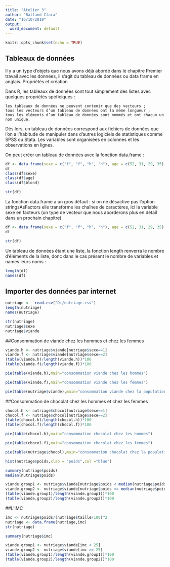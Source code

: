 ---
title: "Atelier 3"
author: "Balland Clara"
date: "16/10/2019"
output:
  word_document: default
---

```{r setup, include=FALSE}
knitr::opts_chunk$set(echo = TRUE)
```

## Tableaux de données

Il y a un type d’objets que nous avons déjà abordé dans le chapitre Premier travail avec les données, il s’agit du tableau de données ou data frame en anglais.
Propriétés et création

Dans R, les tableaux de données sont tout simplement des listes avec quelques propriétés spéficiques :

    les tableaux de données ne peuvent contenir que des vecteurs ;
    tous les vecteurs d’un tableau de données ont la même longueur ;
    tous les éléments d’un tableau de données sont nommés et ont chacun un nom unique.

Dès lors, un tableau de données correspond aux fichiers de données que l’on a l’habitude de manipuler dans d’autres logiciels de statistiques comme SPSS ou Stata. Les variables sont organisées en colonnes et les observations en lignes.

On peut créer un tableau de données avec la fonction data.frame :

```{r}
df <- data.frame(sexe = c("f", "f", "h", "h"), age = c(52, 31, 29, 35), blond = c(FALSE, TRUE, TRUE, FALSE))
df
class(df$sexe)
class(df$age)
class(df$blond)
```

```{r}
str(df)
```
La fonction data.frame a un gros défaut : si on ne désactive pas l’option stringsAsFactors elle transforme les chaînes de caractères, ici la variable sexe en facteurs (un type de vecteur que nous aborderons plus en détail dans un prochain chapitre)
```{r}
df <- data.frame(sexe = c("f", "f", "h", "h"), age = c(52, 31, 29, 35), blond = c(FALSE, TRUE, TRUE, FALSE), stringsAsFactors = FALSE)
df
```

```{r}
str(df)
```

Un tableau de données étant une liste, la fonction length renverra le nombre d’éléments de la liste, donc dans le cas présent le nombre de variables et names leurs noms :

```{r}
length(df)
names(df)
```

## Importer des données par internet

```{r}
nutriage <-  read.csv("D:/nutriage.csv")
length(nutriage)
names(nutriage)
```

```{r}
str(nutriage)
nutriage$sexe
nutriage$viande 
```

##Consommation de viande chez les hommes et chez les femmes 
```{r}
viande.h <- nutriage$viande[nutriage$sexe==1]
viande.f <- nutriage$viande[nutriage$sexe==2]
(table(viande.h)/length(viande.h))*100
(table(viande.f)/length(viande.f))*100
```
```{r}
pie(table(viande.h),main="consommation viande chez les hommes")
```

```{r}
pie(table(viande.f),main="consommation viande chez les femmes")
```


```{r}
pie(table(nutriage$viande),main="consommation viande chez la population")
```
##Consommation de chocolat chez les hommes et chez les femmes
```{r}
chocol.h <- nutriage$chocol[nutriage$sexe==1]
chocol.f <- nutriage$chocol[nutriage$sexe==2]
(table(chocol.h)/length(chocol.h))*100
(table(chocol.f)/length(chocol.f))*100
```
```{r}
pie(table(chocol.h),main="consommation chocolat chez les hommes")
```
```{r}
pie(table(chocol.f),main="consommation chocolat chez les femmes")
```
```{r}
pie(table(nutriage$chocol),main="consommation chocolat chez la population")
```

```{r}
hist(nutriage$poids,xlab = "poids",col ="blue")
```


```{r}
summary(nutriage$poids)
median(nutriage$poids)
```

```{r}
viande.group1 <- nutriage$viande[nutriage$poids < median(nutriage$poids)]
viande.group2 <- nutriage$viande[nutriage$poids >= median(nutriage$poids)]
(table(viande.group1)/length(viande.group1))*100
(table(viande.group2)/length(viande.group2))*100
```

##L'IMC
```{r}
imc <- nutriage$poids/(nutriage$taille/100)^2
nutriage <- data.frame(nutriage,imc)
str(nutriage)
```

```{r}
summary(nutriage$imc)
```

```{r}
viande.group1 <- nutriage$viande[imc < 25]
viande.group2 <- nutriage$viande[imc >= 25]
(table(viande.group1)/length(viande.group1))*100
(table(viande.group2)/length(viande.group2))*100
```
















